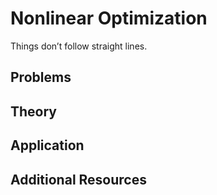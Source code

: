 # Nonlinear Optimization

Things don't follow straight lines.

## Problems

## Theory

## Application

## Additional Resources